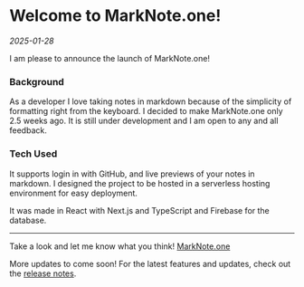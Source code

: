 # Welcome to MarkNote.one!

_2025-01-28_

I am please to announce the launch of MarkNote.one!

### Background

As a developer I love taking notes in markdown because of the simplicity of formatting right from the keyboard. I decided to make MarkNote.one only 2.5 weeks ago. It is still under development and I am open to any and all feedback.

### Tech Used

It supports login in with GitHub, and live previews of your notes in markdown. I designed the project to be hosted in a serverless hosting environment for easy deployment.

It was made in React with Next.js and TypeScript and Firebase for the database.

---

Take a look and let me know what you think! [MarkNote.one](https://marknote.one)

More updates to come soon! For the latest features and updates, check out the [release notes](https://marknote.one/release-notes).
